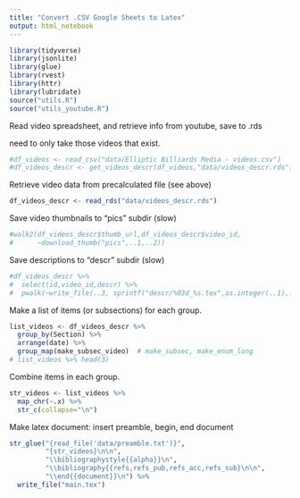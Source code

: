 ```yaml
---
title: "Convert .CSV Google Sheets to Latex"
output: html_notebook
---
```


```r
library(tidyverse)
library(jsonlite)
library(glue)
library(rvest)
library(httr)
library(lubridate)
source("utils.R")
source("utils_youtube.R")
```

Read video spreadsheet, and retrieve info from youtube, save to .rds

need to only take those videos that exist.

```r
#df_videos <- read_csv("data/Elliptic Billiards Media - videos.csv")
#df_videos_descr <- get_videos_descr(df_videos,"data/videos_descr.rds")
```

Retrieve video data from precalculated file (see above)

```r
df_videos_descr <- read_rds("data/videos_descr.rds")
```

Save video thumbnails to "pics" subdir (slow)

```r
#walk2(df_videos_descr$thumb_url,df_videos_descr$video_id,
#      ~download_thumb("pics",..1,..2))
```

Save descriptions to "descr" subdir (slow)

```r
#df_videos_descr %>%
#  select(id,video_id,descr) %>%
#  pwalk(~write_file(..3, sprintf("descr/%03d_%s.tex",as.integer(..1),..2)))
```


Make a list of items (or subsections) for each group.

```r
list_videos <- df_videos_descr %>%
  group_by(Section) %>%
  arrange(date) %>%
  group_map(make_subsec_video)  # make_subsec, make_enum_long
# list_videos %>% head(3)
```


Combine items in each group.

```r
str_videos <- list_videos %>%
  map_chr(~.x) %>%
  str_c(collapse="\n")
```

Make latex document: insert preamble, begin, end document

```r
str_glue("{read_file('data/preamble.txt')}",
         "{str_videos}\n\n",
         "\\bibliographystyle{{alpha}}\n",
         "\\bibliography{{refs,refs_pub,refs_acc,refs_sub}\n\n",
         "\\end{{document}}\n") %>%
  write_file("main.tex")
```


